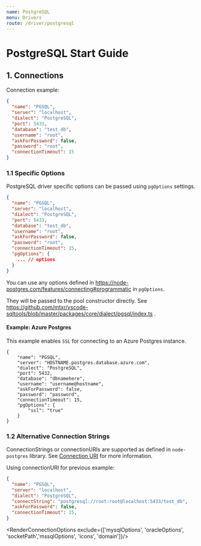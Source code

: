 ```yaml
---
name: PostgreSQL
menu: Drivers
route: /driver/postgresql
---
```



# PostgreSQL Start Guide

## 1. Connections

Connection example:
```json
{
  "name": "PGSQL",
  "server": "localhost",
  "dialect": "PostgreSQL",
  "port": 5433,
  "database": "test_db",
  "username": "root",
  "askForPassword": false,
  "password": "root",
  "connectionTimeout": 15
}
```

### 1.1 Specific Options

PostgreSQL driver specific options can be passed using `pgOptions` settings.

```json
{
  "name": "PGSQL",
  "server": "localhost",
  "dialect": "PostgreSQL",
  "port": 5433,
  "database": "test_db",
  "username": "root",
  "askForPassword": false,
  "password": "root",
  "connectionTimeout": 15,
  "pgOptions": {
    ... // options
  }
}
```
You can use any options defined in https://node-postgres.com/features/connecting#programmatic in `pgOptions`.

They will be passed to the pool constructor directly. See https://github.com/mtxr/vscode-sqltools/blob/master/packages/core/dialect/pgsql/index.ts .

#### Example: Azure Postgres

This example enables `SSL` for connecting to an Azure Postgres instance.

```
{
    "name": "PGSQL",
    "server": "HOSTNAME.postgres.database.azure.com",
    "dialect": "PostgreSQL",
    "port": 5432,
    "database": "dbnamehere",
    "username": "username@hostname",
    "askForPassword": false,
    "password": "password",
    "connectionTimeout": 15,
    "pgOptions": {
        "ssl": "true"
    }
}
```


### 1.2 Alternative Connection Strings

ConnectionStrings or connectionURIs are supported as defined in `node-postgres` library. See [Connection URI](https://node-postgres.com/features/connecting#connection-uri) for more information.

Using connectionURI for previous example:

```json
{
  "name": "PGSQL",
  "server": "localhost",
  "dialect": "PostgreSQL",
  "connectString": "postgresql://root:root@localhost:5433/test_db",
  "askForPassword": false,
  "connectionTimeout": 15,
}
```

<RenderConnectionOptions exclude={['mysqlOptions', 'oracleOptions', 'socketPath','mssqlOptions', 'icons', 'domain']}/>